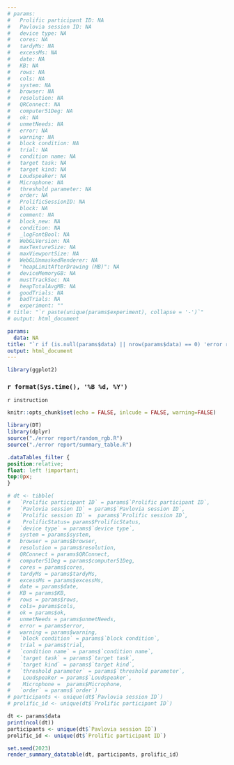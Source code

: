 ```yaml
---
# params:
#   Prolific participant ID: NA
#   Pavlovia session ID: NA 
#   device type: NA 
#   cores: NA
#   tardyMs: NA
#   excessMs: NA
#   date: NA
#   KB: NA
#   rows: NA
#   cols: NA
#   system: NA
#   browser: NA
#   resolution: NA
#   QRConnect: NA
#   computer51Deg: NA
#   ok: NA
#   unmetNeeds: NA
#   error: NA
#   warning: NA 
#   block condition: NA
#   trial: NA
#   condition name: NA
#   target task: NA
#   target kind: NA
#   Loudspeaker: NA
#   Microphone: NA
#   threshold parameter: NA
#   order: NA
#   ProlificSessionID: NA
#   block: NA
#   comment: NA
#   block_new: NA
#   condition: NA
#   _logFontBool: NA
#   WebGLVersion: NA
#   maxTextureSize: NA
#   maxViewportSize: NA
#   WebGLUnmaskedRenderer: NA
#   "heapLimitAfterDrawing (MB)": NA
#   deviceMemoryGB: NA
#   mustTrackSec: NA
#   heapTotalAvgMB: NA
#   goodTrials: NA
#   badTrials: NA
#   experiment: ""
# title: "`r paste(unique(params$experiment), collapse = '-')`"
# output: html_document

params:
  data: NA
title: "`r if (is.null(params$data) || nrow(params$data) == 0) 'error report' else paste(unique(params$data$experiment), collapse='-')`"
output: html_document
---
```

```r
library(ggplot2)
```

### `r format(Sys.time(), '%B %d, %Y')`

```{=html}
<style>
.main-container {
    margin-left: 0;
    margin-right: 0;
}
</style>
```

`r instruction`

```r
knitr::opts_chunk$set(echo = FALSE, inlcude = FALSE, warning=FALSE)
```


```r
library(DT)
library(dplyr)
source("./error report/random_rgb.R")
source("./error report/summary_table.R")
```

```css
.dataTables_filter {
position:relative; 
float: left !important; 
top:0px;
}
```

```r
# dt <- tibble(
#   `Prolific participant ID` = params$`Prolific participant ID`,
#   `Pavlovia session ID` = params$`Pavlovia session ID`,
#   `Prolific session ID` =  params$`Prolific session ID`,
#    ProlificStatus= params$ProlificStatus,
#   `device type` = params$`device type`,
#   system = params$system,
#   browser = params$browser,
#   resolution = params$resolution,
#   QRConnect = params$QRConnect,
#   computer51Deg = params$computer51Deg,
#   cores = params$cores,
#   tardyMs = params$tardyMs,
#   excessMs = params$excessMs,
#   date = params$date,
#   KB = params$KB,
#   rows = params$rows,
#   cols= params$cols,
#   ok = params$ok,
#   unmetNeeds = params$unmetNeeds,
#   error = params$error,
#   warning = params$warning,
#   `block condition` = params$`block condition`,
#   trial = params$trial,
#   `condition name` = params$`condition name`,
#   `target task` = params$`target task`,
#   `target kind` = params$`target kind`,
#   `threshold parameter` = params$`threshold parameter`,
#    Loudspeaker = params$`Loudspeaker`,
#    Microphone =  params$Microphone,
#   `order` = params$`order`)
# participants <- unique(dt$`Pavlovia session ID`)
# prolific_id <- unique(dt$`Prolific participant ID`)

dt <- params$data
print(ncol(dt))
participants <- unique(dt$`Pavlovia session ID`)
prolific_id <- unique(dt$`Prolific participant ID`)

```


```r
set.seed(2023)
render_summary_datatable(dt, participants, prolific_id)
```



